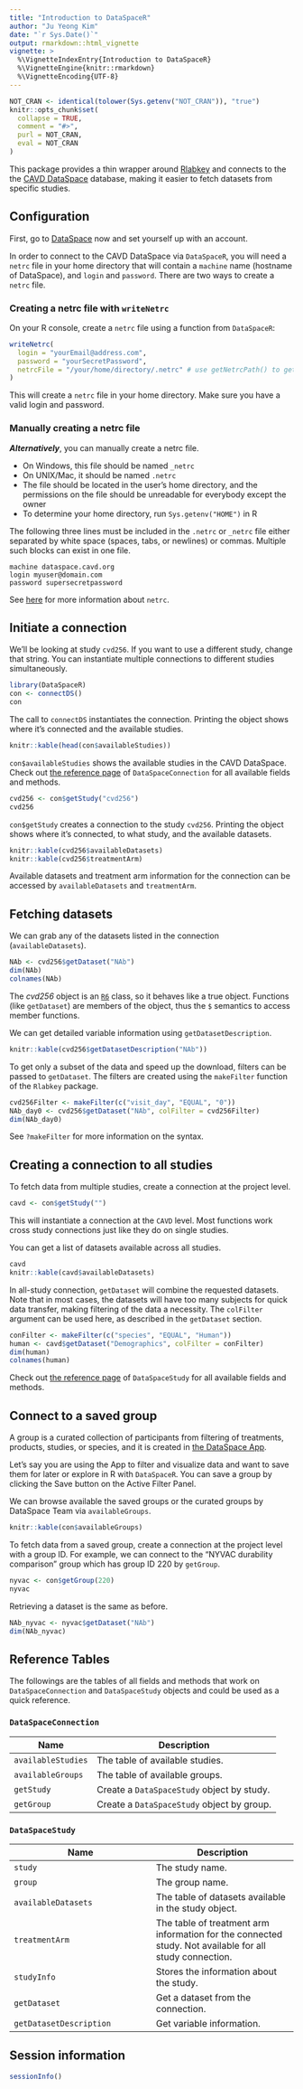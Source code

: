 ```yaml
---
title: "Introduction to DataSpaceR"
author: "Ju Yeong Kim"
date: "`r Sys.Date()`"
output: rmarkdown::html_vignette
vignette: >
  %\VignetteIndexEntry{Introduction to DataSpaceR}
  %\VignetteEngine{knitr::rmarkdown}
  %\VignetteEncoding{UTF-8}
---
```


```r
NOT_CRAN <- identical(tolower(Sys.getenv("NOT_CRAN")), "true")
knitr::opts_chunk$set(
  collapse = TRUE,
  comment = "#>",
  purl = NOT_CRAN,
  eval = NOT_CRAN
)
```


This package provides a thin wrapper around [Rlabkey](https://cran.r-project.org/package=Rlabkey) and connects to the the [CAVD DataSpace](https://dataspace.cavd.org) database, making it easier to fetch datasets from specific studies.


## Configuration

First, go to [DataSpace](https://dataspace.cavd.org) now and set yourself up with an account.

In order to connect to the CAVD DataSpace via `DataSpaceR`, you will need a `netrc` file in your home directory that will contain a `machine` name (hostname of DataSpace), and `login` and `password`. There are two ways to create a `netrc` file.

### Creating a netrc file with `writeNetrc`

On your R console, create a `netrc` file using a function from `DataSpaceR`:

```r
writeNetrc(
  login = "yourEmail@address.com", 
  password = "yourSecretPassword",
  netrcFile = "/your/home/directory/.netrc" # use getNetrcPath() to get the default path 
)
```

This will create a `netrc` file in your home directory. Make sure you have a valid login and password.

### Manually creating a netrc file

***Alternatively***, you can manually create a netrc file.

* On Windows, this file should be named `_netrc`
* On UNIX/Mac, it should be named `.netrc`
* The file should be located in the user's home directory, and the permissions on the file should be unreadable for everybody except the owner
* To determine your home directory, run `Sys.getenv("HOME")` in R

The following three lines must be included in the `.netrc` or `_netrc` file either separated by white space (spaces, tabs, or newlines) or commas. Multiple such blocks can exist in one file.

```
machine dataspace.cavd.org
login myuser@domain.com
password supersecretpassword
```

See [here](https://www.labkey.org/wiki/home/Documentation/page.view?name=netrc) for more information about `netrc`.


## Initiate a connection

We'll be looking at study `cvd256`. If you want to use a different study, change that string. You can instantiate multiple connections to different studies simultaneously.

```r
library(DataSpaceR)
con <- connectDS()
con
```

The call to `connectDS` instantiates the connection. Printing the object shows where it's connected and the available studies.

```r
knitr::kable(head(con$availableStudies))
```

`con$availableStudies` shows the available studies in the CAVD DataSpace. Check out [the reference page](https://ropensci.github.io/DataSpaceR/reference/DataSpaceConnection.html) of `DataSpaceConnection` for all available fields and methods.

```r
cvd256 <- con$getStudy("cvd256")
cvd256
```

`con$getStudy` creates a connection to the study `cvd256`. Printing the object shows where it's connected, to what study, and the available datasets.

```r
knitr::kable(cvd256$availableDatasets)
knitr::kable(cvd256$treatmentArm)
```

Available datasets and treatment arm information for the connection can be accessed by `availableDatasets` and `treatmentArm`.


## Fetching datasets

We can grab any of the datasets listed in the connection (`availableDatasets`).

```r
NAb <- cvd256$getDataset("NAb")
dim(NAb)
colnames(NAb)
```

The *cvd256* object is an [`R6`](https://cran.r-project.org/package=R6) class, so it behaves like a true object. Functions (like `getDataset`) are members of the object, thus the `$` semantics to access member functions.

We can get detailed variable information using `getDatasetDescription`.

```r
knitr::kable(cvd256$getDatasetDescription("NAb"))
```

To get only a subset of the data and speed up the download, filters can be passed to `getDataset`. The filters are created using the `makeFilter` function of the `Rlabkey` package.

```r
cvd256Filter <- makeFilter(c("visit_day", "EQUAL", "0"))
NAb_day0 <- cvd256$getDataset("NAb", colFilter = cvd256Filter)
dim(NAb_day0)
```

See `?makeFilter` for more information on the syntax.


## Creating a connection to all studies

To fetch data from multiple studies, create a connection at the project level.

```r
cavd <- con$getStudy("")
```

This will instantiate a connection at the `CAVD` level. Most functions work cross study connections just like they do on single studies.

You can get a list of datasets available across all studies.

```r
cavd
knitr::kable(cavd$availableDatasets)
```

In all-study connection, `getDataset` will combine the requested datasets. Note that in most cases, the datasets will have too many subjects for quick data transfer, making filtering of the data a necessity. The `colFilter` argument can be used here, as described in the `getDataset` section.

```r
conFilter <- makeFilter(c("species", "EQUAL", "Human"))
human <- cavd$getDataset("Demographics", colFilter = conFilter)
dim(human)
colnames(human)
```

Check out [the reference page](https://ropensci.github.io/DataSpaceR/reference/DataSpaceStudy.html) of `DataSpaceStudy` for all available fields and methods.


## Connect to a saved group

A group is a curated collection of participants from filtering of treatments, products, studies, or species, and it is created in [the DataSpace App](https://dataspace.cavd.org/cds/CAVD/app.view).

Let's say you are using the App to filter and visualize data and want to save them for later or explore in R with `DataSpaceR`. You can save a group by clicking the Save button on the Active Filter Panel.

We can browse available the saved groups or the curated groups by DataSpace Team via `availableGroups`.

```r
knitr::kable(con$availableGroups)
```

To fetch data from a saved group, create a connection at the project level with a group ID. For example, we can connect to the "NYVAC durability comparison" group which has group ID 220 by `getGroup`.

```r
nyvac <- con$getGroup(220)
nyvac
```

Retrieving a dataset is the same as before.

```r
NAb_nyvac <- nyvac$getDataset("NAb")
dim(NAb_nyvac)
```


## Reference Tables

The followings are the tables of all fields and methods that work on `DataSpaceConnection` and `DataSpaceStudy` objects and could be used as a quick reference.

### `DataSpaceConnection`

| Name | Description |
| --- | --- |
| `availableStudies` | The table of available studies. |
| `availableGroups` | The table of available groups. |
| `getStudy` | Create a `DataSpaceStudy` object by study. |
| `getGroup` | Create a `DataSpaceStudy` object by group. |

### `DataSpaceStudy`

| Name | Description |
| --- | --- |
| `study` | The study name. |
| `group` | The group name. |
| `availableDatasets` | The table of datasets available in the study object. |
| `treatmentArm` | The table of treatment arm information for the connected study. Not available for all study connection. |
| `studyInfo` | Stores the information about the study. |
| `getDataset` | Get a dataset from the connection. |
| `getDatasetDescription` | Get variable information. |


## Session information

```r
sessionInfo()
```

